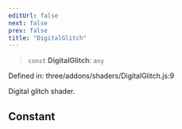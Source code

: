 ```yaml
---
editUrl: false
next: false
prev: false
title: "DigitalGlitch"
---
```


> `const` **DigitalGlitch**: `any`

Defined in: three/addons/shaders/DigitalGlitch.js:9

Digital glitch shader.

## Constant
